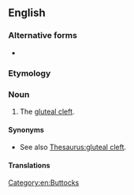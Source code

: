 {{also|butt crack}}
==English==

===Alternative forms===
* {{l|en|butt crack}}

===Etymology===
{{compound|en|butt|crack}}

===Noun===
{{en-noun}}

# {{lb|en|US|vulgar|slang}} The [[gluteal cleft]].

====Synonyms====
* See also [[Thesaurus:gluteal cleft]].

====Translations====
{{trans-see|butt crack}}

[[Category:en:Buttocks]]